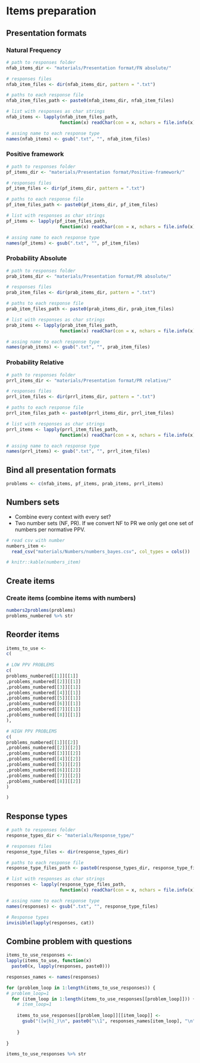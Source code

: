 # Items preparation

## Presentation formats

### Natural Frequency

```r
# path to responses folder
nfab_items_dir <- "materials/Presentation format/FN absolute/"

# responses files
nfab_item_files <- dir(nfab_items_dir, pattern = ".txt")

# paths to each response file
nfab_item_files_path <- paste0(nfab_items_dir, nfab_item_files)

# list with responses as char strings
nfab_items <- lapply(nfab_item_files_path, 
                    function(x) readChar(con = x, nchars = file.info(x)$size)) 

# assing name to each response type
names(nfab_items) <- gsub(".txt", "", nfab_item_files)
```

### Positive framework

```r
# path to responses folder
pf_items_dir <- "materials/Presentation format/Positive-framework/"

# responses files
pf_item_files <- dir(pf_items_dir, pattern = ".txt")

# paths to each response file
pf_item_files_path <- paste0(pf_items_dir, pf_item_files)

# list with responses as char strings
pf_items <- lapply(pf_item_files_path, 
                    function(x) readChar(con = x, nchars = file.info(x)$size))

# assing name to each response type
names(pf_items) <- gsub(".txt", "", pf_item_files)

```

### Probability Absolute

```r
# path to responses folder
prab_items_dir <- "materials/Presentation format/PR absolute/"

# responses files
prab_item_files <- dir(prab_items_dir, pattern = ".txt")

# paths to each response file
prab_item_files_path <- paste0(prab_items_dir, prab_item_files)

# list with responses as char strings
prab_items <- lapply(prab_item_files_path, 
                    function(x) readChar(con = x, nchars = file.info(x)$size))

# assing name to each response type
names(prab_items) <- gsub(".txt", "", prab_item_files)
```

### Probability Relative

```r
# path to responses folder
prrl_items_dir <- "materials/Presentation format/PR relative/"

# responses files
prrl_item_files <- dir(prrl_items_dir, pattern = ".txt")

# paths to each response file
prrl_item_files_path <- paste0(prrl_items_dir, prrl_item_files)

# list with responses as char strings
prrl_items <- lapply(prrl_item_files_path, 
                    function(x) readChar(con = x, nchars = file.info(x)$size))

# assing name to each response type
names(prrl_items) <- gsub(".txt", "", prrl_item_files)
```

## Bind all presentation formats

```r
problems <- c(nfab_items, pf_items, prab_items, prrl_items)
```


## Numbers sets
+ Combine every context with every set?
+ Two number sets (NF, PR). If we convert NF to PR we only get one set of numbers per normative PPV.

```r
# read csv with number
numbers_item <-
  read_csv("materials/Numbers/numbers_bayes.csv", col_types = cols())

```


```r
# knitr::kable(numbers_item)
```


## Create items

### Create items (combine items with numbers)
```r
numbers2problems(problems)
problems_numbered %>% str

```

## Reorder items

```r

items_to_use <- 
c(
  
# LOW PPV PROBLEMS
c(
problems_numbered[[1]][[1]]
,problems_numbered[[2]][[1]]
,problems_numbered[[3]][[1]]
,problems_numbered[[4]][[1]]
,problems_numbered[[5]][[1]]
,problems_numbered[[6]][[1]]
,problems_numbered[[7]][[1]]
,problems_numbered[[8]][[1]]
),

# HIGH PPV PROBLEMS
c(
problems_numbered[[1]][[2]]
,problems_numbered[[2]][[2]]
,problems_numbered[[3]][[2]]
,problems_numbered[[4]][[2]]
,problems_numbered[[5]][[2]]
,problems_numbered[[6]][[2]]
,problems_numbered[[7]][[2]]
,problems_numbered[[8]][[2]]
)

)
```



## Response types
```r
# path to responses folder
response_types_dir <- "materials/Response_type/"

# responses files
response_type_files <- dir(response_types_dir)

# paths to each response file
response_type_files_path <- paste0(response_types_dir, response_type_files)

# list with responses as char strings
responses <- lapply(response_type_files_path, 
                    function(x) readChar(con = x, nchars = file.info(x)$size))

# assing name to each response type
names(responses) <- gsub(".txt", "", response_type_files)

# Response types
invisible(lapply(responses, cat))

```

## Combine problem with questions

```r
items_to_use_responses <-
lapply(items_to_use, function(x) 
  paste0(x, lapply(responses, paste0)))

responses_names <- names(responses)

for (problem_loop in 1:length(items_to_use_responses)) {
# problem_loop=1  
  for (item_loop in 1:length(items_to_use_responses[[problem_loop]])) {
    # item_loop=1
    
    items_to_use_responses[[problem_loop]][[item_loop]] <- 
      gsub("([w|h]_)\n", paste0("\\1", responses_names[item_loop], "\n"), items_to_use_responses[[problem_loop]][[item_loop]])
  
    }
  
}

```

```r
items_to_use_responses %>% str
```
